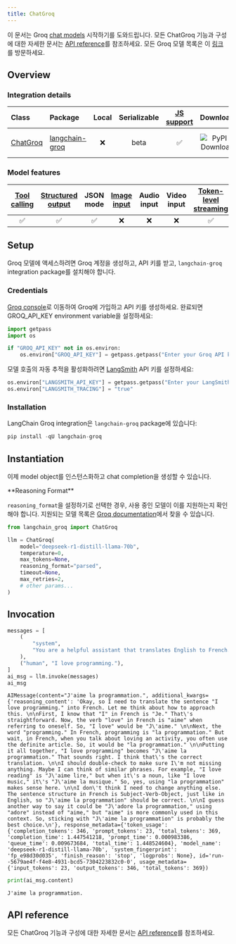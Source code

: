 ```yaml
---
title: ChatGroq
---
```


이 문서는 Groq [chat models](/oss/langchain/models) 시작하기를 도와드립니다. 모든 ChatGroq 기능과 구성에 대한 자세한 문서는 [API reference](https://python.langchain.com/api_reference/groq/chat_models/langchain_groq.chat_models.ChatGroq.html)를 참조하세요. 모든 Groq 모델 목록은 이 [링크](https://console.groq.com/docs/models?utm_source=langchain)를 방문하세요.

## Overview

### Integration details

| Class | Package | Local | Serializable | [JS support](https://js.langchain.com/docs/integrations/chat/groq) | Downloads | Version |
| :--- | :--- | :---: | :---: |  :---: | :---: | :---: |
| [ChatGroq](https://python.langchain.com/api_reference/groq/chat_models/langchain_groq.chat_models.ChatGroq.html) | [langchain-groq](https://python.langchain.com/api_reference/groq/index.html) | ❌ | beta | ✅ | ![PyPI - Downloads](https://img.shields.io/pypi/dm/langchain-groq?style=flat-square&label=%20) | ![PyPI - Version](https://img.shields.io/pypi/v/langchain-groq?style=flat-square&label=%20) |

### Model features

| [Tool calling](/oss/langchain/tools) | [Structured output](/oss/langchain/structured-output) | JSON mode | [Image input](/oss/langchain/messages#multimodal) | Audio input | Video input | [Token-level streaming](/oss/langchain/streaming#llm-tokens) | Native async | [Token usage](/oss/langchain/models#token-usage) | [Logprobs](/oss/langchain/models#log-probabilities) |
| :---: | :---: | :---: | :---: |  :---: | :---: | :---: | :---: | :---: | :---: |
| ✅ | ✅ | ✅ | ❌ | ❌ | ❌ | ✅ | ✅ | ✅ | ✅ |

## Setup

Groq 모델에 액세스하려면 Groq 계정을 생성하고, API 키를 받고, `langchain-groq` integration package를 설치해야 합니다.

### Credentials

[Groq console](https://console.groq.com/login?utm_source=langchain&utm_content=chat_page)로 이동하여 Groq에 가입하고 API 키를 생성하세요. 완료되면 GROQ_API_KEY environment variable을 설정하세요:

```python
import getpass
import os

if "GROQ_API_KEY" not in os.environ:
    os.environ["GROQ_API_KEY"] = getpass.getpass("Enter your Groq API key: ")
```

모델 호출의 자동 추적을 활성화하려면 [LangSmith](https://docs.smith.langchain.com/) API 키를 설정하세요:

```python
os.environ["LANGSMITH_API_KEY"] = getpass.getpass("Enter your LangSmith API key: ")
os.environ["LANGSMITH_TRACING"] = "true"
```

### Installation

LangChain Groq integration은 `langchain-groq` package에 있습니다:

```python
pip install -qU langchain-groq
```

## Instantiation

이제 model object를 인스턴스화하고 chat completion을 생성할 수 있습니다.

<Note>
**Reasoning Format**

`reasoning_format`을 설정하기로 선택한 경우, 사용 중인 모델이 이를 지원하는지 확인해야 합니다. 지원되는 모델 목록은 [Groq documentation](https://console.groq.com/docs/reasoning)에서 찾을 수 있습니다.

</Note>

```python
from langchain_groq import ChatGroq

llm = ChatGroq(
    model="deepseek-r1-distill-llama-70b",
    temperature=0,
    max_tokens=None,
    reasoning_format="parsed",
    timeout=None,
    max_retries=2,
    # other params...
)
```

## Invocation

```python
messages = [
    (
        "system",
        "You are a helpful assistant that translates English to French. Translate the user sentence.",
    ),
    ("human", "I love programming."),
]
ai_msg = llm.invoke(messages)
ai_msg
```

```output
AIMessage(content="J'aime la programmation.", additional_kwargs={'reasoning_content': 'Okay, so I need to translate the sentence "I love programming." into French. Let me think about how to approach this. \n\nFirst, I know that "I" in French is "Je." That\'s straightforward. Now, the verb "love" in French is "aime" when referring to oneself. So, "I love" would be "J\'aime." \n\nNext, the word "programming." In French, programming is "la programmation." But wait, in French, when you talk about loving an activity, you often use the definite article. So, it would be "la programmation." \n\nPutting it all together, "I love programming" becomes "J\'aime la programmation." That sounds right. I think that\'s the correct translation. \n\nI should double-check to make sure I\'m not missing anything. Maybe I can think of similar phrases. For example, "I love reading" is "J\'aime lire," but when it\'s a noun, like "I love music," it\'s "J\'aime la musique." So, yes, using "la programmation" makes sense here. \n\nI don\'t think I need to change anything else. The sentence structure in French is Subject-Verb-Object, just like in English, so "J\'aime la programmation" should be correct. \n\nI guess another way to say it could be "J\'adore la programmation," using "adore" instead of "aime," but "aime" is more commonly used in this context. So, sticking with "J\'aime la programmation" is probably the best choice.\n'}, response_metadata={'token_usage': {'completion_tokens': 346, 'prompt_tokens': 23, 'total_tokens': 369, 'completion_time': 1.447541218, 'prompt_time': 0.000983386, 'queue_time': 0.009673684, 'total_time': 1.448524604}, 'model_name': 'deepseek-r1-distill-llama-70b', 'system_fingerprint': 'fp_e98d30d035', 'finish_reason': 'stop', 'logprobs': None}, id='run--5679ae4f-f4e8-4931-bcd5-7304223832c0-0', usage_metadata={'input_tokens': 23, 'output_tokens': 346, 'total_tokens': 369})
```

```python
print(ai_msg.content)
```

```output
J'aime la programmation.
```

## API reference

모든 ChatGroq 기능과 구성에 대한 자세한 문서는 [API reference](https://python.langchain.com/api_reference/groq/chat_models/langchain_groq.chat_models.ChatGroq.html)를 참조하세요.